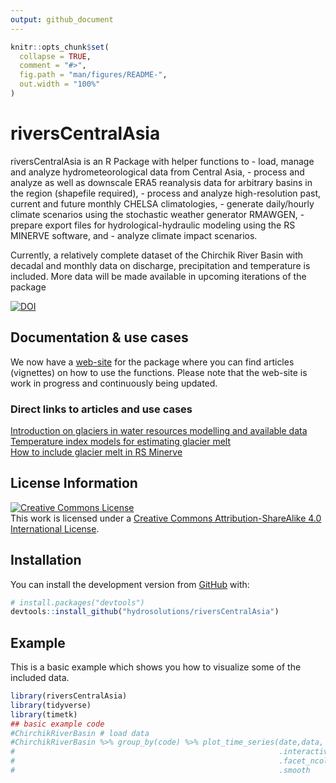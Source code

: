 ```yaml
---
output: github_document
---
```


<!-- README.md is generated from README.Rmd. Please edit that file -->

```r
knitr::opts_chunk$set(
  collapse = TRUE,
  comment = "#>",
  fig.path = "man/figures/README-",
  out.width = "100%"
)
```

# riversCentralAsia

<!-- badges: start -->
<!-- badges: end -->

riversCentralAsia is an R Package with helper functions to 
- load, manage and analyze hydrometeorological data from Central Asia,
- process and analyze as well as downscale ERA5 reanalysis data for arbitrary basins in the region (shapefile required),
- process and analyze high-resolution past, current and future monthly CHELSA climatologies,
- generate daily/hourly climate scenarios using the stochastic weather generator RMAWGEN,
- prepare export files for hydrological-hydraulic modeling using the RS MINERVE software, and 
- analyze climate impact scenarios.

Currently, a relatively complete dataset of the Chirchik River Basin with decadal and monthly data on discharge, precipitation and temperature is included. More data will be made available in upcoming iterations of the package

[![DOI](https://zenodo.org/badge/DOI/10.5281/zenodo.4667422.svg)](https://doi.org/10.5281/zenodo.4667422)

## Documentation & use cases
We now have a [web-site](https://hydrosolutions.github.io/riversCentralAsia/index.html) for the package where you can find articles (vignettes) on how to use the functions. Please note that the web-site is work in progress and continuously being updated.  

### Direct links to articles and use cases
[Introduction on glaciers in water resources modelling and available data](https://hydrosolutions.github.io/riversCentralAsia/articles/glaciers-01-intro.html)  
[Temperature index models for estimating glacier melt](https://hydrosolutions.github.io/riversCentralAsia/articles/glaciers-02-DDMWB.html)  
[How to include glacier melt in RS Minerve](https://hydrosolutions.github.io/riversCentralAsia/articles/glaciers-04-glaciers-RSM.html)



## License Information

<a rel="license" href="http://creativecommons.org/licenses/by-sa/4.0/"><img alt="Creative Commons License" style="border-width:0" src="https://i.creativecommons.org/l/by-sa/4.0/88x31.png" /></a><br />This work is licensed under a <a rel="license" href="http://creativecommons.org/licenses/by-sa/4.0/">Creative Commons Attribution-ShareAlike 4.0 International License</a>.

## Installation

You can install the development version from [GitHub](https://github.com/) with:

``` r
# install.packages("devtools")
devtools::install_github("hydrosolutions/riversCentralAsia")
```
## Example

This is a basic example which shows you how to visualize some of the included data.

```r
library(riversCentralAsia)
library(tidyverse)
library(timetk)
## basic example code
#ChirchikRiverBasin # load data
#ChirchikRiverBasin %>% group_by(code) %>% plot_time_series(date,data,
#                                                           .interactive = FALSE,
#                                                           .facet_ncol  = 2,
#                                                           .smooth      = FALSE)
```

